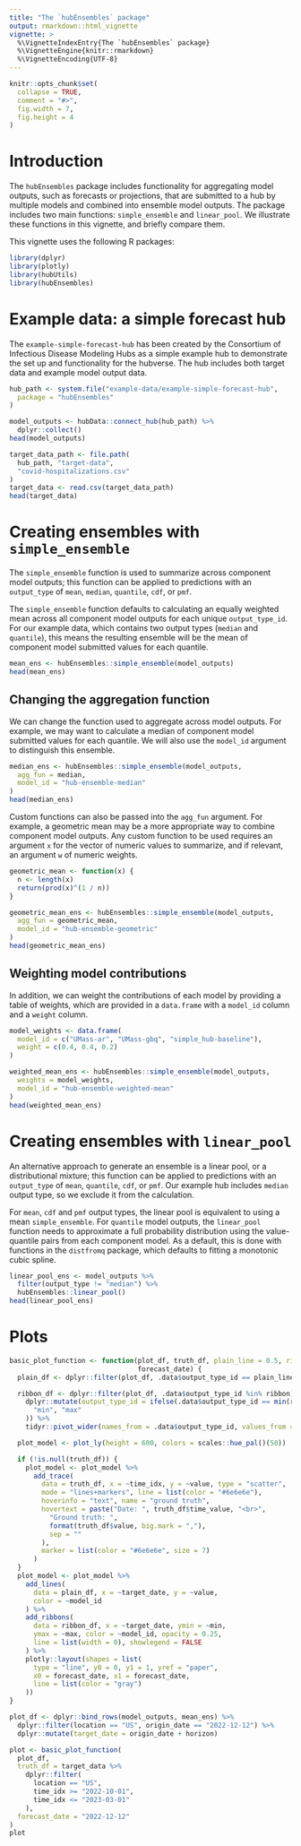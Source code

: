 ```yaml
---
title: "The `hubEnsembles` package"
output: rmarkdown::html_vignette
vignette: >
  %\VignetteIndexEntry{The `hubEnsembles` package}
  %\VignetteEngine{knitr::rmarkdown}
  %\VignetteEncoding{UTF-8}
---
```


```r
knitr::opts_chunk$set(
  collapse = TRUE,
  comment = "#>",
  fig.width = 7,
  fig.height = 4
)
```

# Introduction

The `hubEnsembles` package includes functionality for aggregating model outputs, such as forecasts or projections, that are submitted to a hub by multiple models and combined into ensemble model outputs. The package includes two main functions: `simple_ensemble` and `linear_pool`. We illustrate these functions in this vignette, and briefly compare them.

This vignette uses the following R packages:

```r
library(dplyr)
library(plotly)
library(hubUtils)
library(hubEnsembles)
```

# Example data: a simple forecast hub

The `example-simple-forecast-hub` has been created by the Consortium of Infectious Disease Modeling Hubs as a simple example hub to demonstrate the set up and functionality for the hubverse. The hub includes both target data and example model output data.

```r
hub_path <- system.file("example-data/example-simple-forecast-hub",
  package = "hubEnsembles"
)

model_outputs <- hubData::connect_hub(hub_path) %>%
  dplyr::collect()
head(model_outputs)

target_data_path <- file.path(
  hub_path, "target-data",
  "covid-hospitalizations.csv"
)
target_data <- read.csv(target_data_path)
head(target_data)
```

# Creating ensembles with `simple_ensemble`

The `simple_ensemble` function is used to summarize across component model outputs; this function can be applied to predictions with an `output_type` of `mean`, `median`, `quantile`, `cdf`, or `pmf`.

The `simple_ensemble` function defaults to calculating an equally weighted mean across all component model outputs for each unique `output_type_id`. For our example data, which contains two output types (`median` and `quantile`), this means the resulting ensemble will be the mean of component model submitted values for each quantile.

```r
mean_ens <- hubEnsembles::simple_ensemble(model_outputs)
head(mean_ens)
```

## Changing the aggregation function

We can change the function used to aggregate across model outputs. For example, we may want to calculate a median of component model submitted values for each quantile. We will also use the `model_id` argument to distinguish this ensemble.

```r
median_ens <- hubEnsembles::simple_ensemble(model_outputs,
  agg_fun = median,
  model_id = "hub-ensemble-median"
)
head(median_ens)
```

Custom functions can also be passed into the `agg_fun` argument. For example, a geometric mean may be a more appropriate way to combine component model outputs. Any custom function to be used requires an argument `x` for the vector of numeric values to summarize, and if relevant, an argument `w` of numeric weights.

```r
geometric_mean <- function(x) {
  n <- length(x)
  return(prod(x)^(1 / n))
}

geometric_mean_ens <- hubEnsembles::simple_ensemble(model_outputs,
  agg_fun = geometric_mean,
  model_id = "hub-ensemble-geometric"
)
head(geometric_mean_ens)
```

## Weighting model contributions

In addition, we can weight the contributions of each model by providing a table of weights, which are provided in a `data.frame` with a `model_id` column and a `weight` column.

```r
model_weights <- data.frame(
  model_id = c("UMass-ar", "UMass-gbq", "simple_hub-baseline"),
  weight = c(0.4, 0.4, 0.2)
)

weighted_mean_ens <- hubEnsembles::simple_ensemble(model_outputs,
  weights = model_weights,
  model_id = "hub-ensemble-weighted-mean"
)
head(weighted_mean_ens)
```

# Creating ensembles with `linear_pool`

An alternative approach to generate an ensemble is a linear pool, or a distributional mixture; this function can be applied to predictions with an `output_type` of `mean`, `quantile`, `cdf`, or `pmf`. Our example hub includes `median` output type, so we exclude it from the calculation.

For `mean`, `cdf` and `pmf` output types, the linear pool is equivalent to using a mean `simple_ensemble`. For `quantile` model outputs, the `linear_pool` function needs to approximate a full probability distribution using the value-quantile pairs from each component model. As a default, this is done with functions in the `distfromq` package, which defaults to fitting a monotonic cubic spline.

```r
linear_pool_ens <- model_outputs %>%
  filter(output_type != "median") %>%
  hubEnsembles::linear_pool()
head(linear_pool_ens)
```

# Plots

```r
basic_plot_function <- function(plot_df, truth_df, plain_line = 0.5, ribbon = c(0.975, 0.025),
                                forecast_date) {
  plain_df <- dplyr::filter(plot_df, .data$output_type_id == plain_line)

  ribbon_df <- dplyr::filter(plot_df, .data$output_type_id %in% ribbon) %>%
    dplyr::mutate(output_type_id = ifelse(.data$output_type_id == min(ribbon),
      "min", "max"
    )) %>%
    tidyr::pivot_wider(names_from = .data$output_type_id, values_from = .data$value)

  plot_model <- plot_ly(height = 600, colors = scales::hue_pal()(50))

  if (!is.null(truth_df)) {
    plot_model <- plot_model %>%
      add_trace(
        data = truth_df, x = ~time_idx, y = ~value, type = "scatter",
        mode = "lines+markers", line = list(color = "#6e6e6e"),
        hoverinfo = "text", name = "ground truth",
        hovertext = paste("Date: ", truth_df$time_value, "<br>",
          "Ground truth: ",
          format(truth_df$value, big.mark = ","),
          sep = ""
        ),
        marker = list(color = "#6e6e6e", size = 7)
      )
  }
  plot_model <- plot_model %>%
    add_lines(
      data = plain_df, x = ~target_date, y = ~value,
      color = ~model_id
    ) %>%
    add_ribbons(
      data = ribbon_df, x = ~target_date, ymin = ~min,
      ymax = ~max, color = ~model_id, opacity = 0.25,
      line = list(width = 0), showlegend = FALSE
    ) %>%
    plotly::layout(shapes = list(
      type = "line", y0 = 0, y1 = 1, yref = "paper",
      x0 = forecast_date, x1 = forecast_date,
      line = list(color = "gray")
    ))
}
```

```r
plot_df <- dplyr::bind_rows(model_outputs, mean_ens) %>%
  dplyr::filter(location == "US", origin_date == "2022-12-12") %>%
  dplyr::mutate(target_date = origin_date + horizon)

plot <- basic_plot_function(
  plot_df,
  truth_df = target_data %>%
    dplyr::filter(
      location == "US",
      time_idx >= "2022-10-01",
      time_idx <= "2023-03-01"
    ),
  forecast_date = "2022-12-12"
)
plot
```
